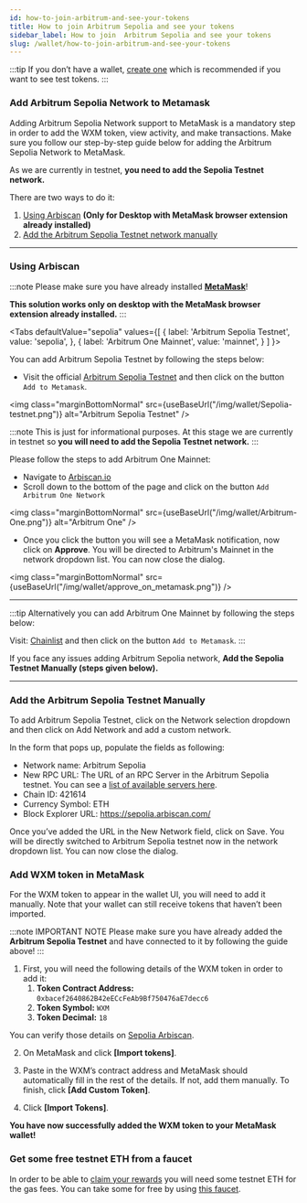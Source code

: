 ```yaml
---
id: how-to-join-arbitrum-and-see-your-tokens
title: How to join Arbitrum Sepolia and see your tokens
sidebar_label: How to join  Arbitrum Sepolia and see your tokens
slug: /wallet/how-to-join-arbitrum-and-see-your-tokens
---
```



:::tip
If you don’t have a wallet, [create one](/wallet/add-edit-wallet-address#how-to-create-wallet-on-metamask) which is recommended if you want to see test tokens.
:::

### Add Arbitrum Sepolia Network to Metamask

Adding Arbitrum Sepolia Network support to MetaMask is a mandatory step in order to add the WXM token, view activity, and make transactions.
Make sure you follow our step-by-step guide below for adding the Arbitrum Sepolia Network to MetaMask.

As we are currently in testnet, **you need to add the Sepolia Testnet network.**

There are two ways to do it:

1. [Using Arbiscan](/wallet/how-to-join-arbitrum-and-see-your-tokens#using-arbiscan) **(Only for Desktop with MetaMask browser extension already installed)**
1. [Add the Arbitrum Sepolia Testnet network manually](/wallet/how-to-join-arbitrum-and-see-your-tokens#add-the-arbitrum-sepolia-testnet-manually)


<hr/>

### Using Arbiscan

:::note
Please make sure you have already installed **[MetaMask](https://metamask.io/)**!

**This solution works only on desktop with the MetaMask browser extension already installed.**
:::

<Tabs
  defaultValue="sepolia"
  values={[
    { label: 'Arbitrum Sepolia Testnet', value: 'sepolia', },
    { label: 'Arbitrum One Mainnet', value: 'mainnet', }
  ]
}>

<TabItem value="sepolia">


You can add Arbitrum Sepolia Testnet by following the steps below:

- Visit the official [Arbitrum Sepolia Testnet](https://sepolia.arbiscan.io/) and then click on the button `Add to Metamask`.

<img class="marginBottomNormal" src={useBaseUrl("/img/wallet/Sepolia-testnet.png")} alt="Arbitrum Sepolia Testnet" />


</TabItem>

<TabItem value="mainnet">

:::note
This is just for informational purposes. At this stage we are currently in testnet so **you will need to add the Sepolia Testnet network.**
:::

Please follow the steps to add Arbitrum One Mainnet:

- Navigate to [Arbiscan.io](https://arbiscan.io/)
- Scroll down to the bottom of the page and click on the button `Add Arbitrum One Network`

<img class="marginBottomNormal" src={useBaseUrl("/img/wallet/Arbitrum-One.png")} alt="Arbitrum One" />

- Once you click the button you will see a MetaMask notification, now click on **Approve**.
You will be directed to Arbitrum's Mainnet in the network dropdown list. You can now close the dialog.

<img class="marginBottomNormal" src={useBaseUrl("/img/wallet/approve_on_metamask.png")} />


<hr/>

:::tip
Alternatively you can add Arbitrum One Mainnet by following the steps below:

Visit: [Chainlist](https://chainlist.org/chain/42161) and then click on the button `Add to Metamask`.
:::

</TabItem>

</Tabs>


If you face any issues adding Arbitrum Sepolia network, **Add the Sepolia Testnet Manually (steps given below).**

<hr/>

### Add the Arbitrum Sepolia Testnet Manually

To add Arbitrum Sepolia Testnet, click on the Network selection dropdown and then click on Add Network and add a custom network.

In the form that pops up, populate the fields as following:
- Network name: Arbitrum Sepolia
- New RPC URL: The URL of an RPC Server in the Arbitrum Sepolia testnet. You can see a [list of available servers here](https://chainlist.org/chain/421614?testnets=true).
- Chain ID: 421614
- Currency Symbol: ETH
- Block Explorer URL: https://sepolia.arbiscan.com/

Once you’ve added the URL in the New Network field, click on Save. You will be directly switched to Arbitrum Sepolia testnet now in the network dropdown list. You can now close the dialog.


### Add WXM token in MetaMask

For the WXM token to appear in the wallet UI, you will need to add it manually.
Note that your wallet can still receive tokens that haven’t been imported.

:::note IMPORTANT NOTE
Please make sure you have already added the **Arbitrum Sepolia Testnet** and have connected to it by following the guide above!
:::

1. First, you will need the following details of the WXM token in order to add it:
    1. **Token Contract Address:** ``0xbacef2640862B42eECcFeAb9Bf750476aE7decc6``
    1. **Token Symbol:** ``WXM``
    1. **Token Decimal:** ``18``

You can verify those details on [Sepolia Arbiscan](https://sepolia.arbiscan.io/address/0xbacef2640862b42eeccfeab9bf750476ae7decc6).


2. On MetaMask and click **[Import tokens]**.

3. Paste in the WXM’s contract address and MetaMask should automatically fill in the rest of the details. If not, add them manually. To finish, click **[Add Custom Token]**.

4. Click **[Import Tokens]**.

**You have now successfully added the WXM token to your MetaMask wallet!**


### Get some free testnet ETH from a faucet

In order to be able to [claim your rewards](/project/rewards-claiming) you will need some testnet ETH for the gas fees. You can take some for free
by using [this faucet](https://arbitrum-faucet.com/).
